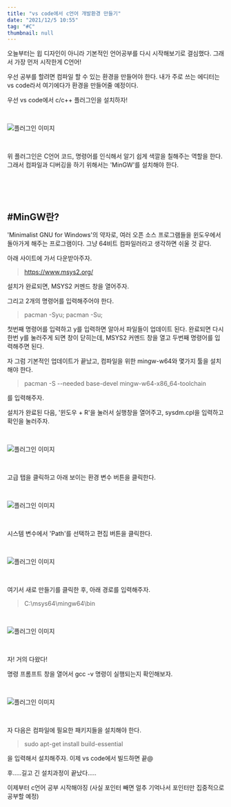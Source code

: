 ```yaml
---
title: "vs code에서 c언어 개발환경 만들기"
date: "2021/12/5 10:55"
tag: "#C"
thumbnail: null
---
```


오늘부터는 윕 디자인이 아니라 기본적인 언어공부를 다시 시작해보기로 결심했다. 그래서 가장 먼저 시작한게 C언어!

우선 공부를 할려면 컴파일 할 수 있는 환경을 만들어야 한다. 내가 주로 쓰는 에디터는 vs code라서 여기에다가 환경을 만들어줄 예정이다.

우선 vs code에서 c/c++ 플러그인을 설치하자!

<br/>

![플러그인 이미지](../../post-images/20211205/c_plugin.png)

<br/>

위 플러그인은 C언어 코드, 명령어를 인식해서 알기 쉽게 색깔을 칠해주는 역할을 한다. 그래서 컴파일과 디버깅을 하기 위해서는 'MinGW'를 설치해야 한다.

<br/>
<br/>
<br/>

## #MinGW란?

'Minimalist GNU for Windows'의 약자로, 여러 오픈 소스 프로그램들을 윈도우에서 돌아가게 해주는 프로그램이다. 그냥 64비트 컴파일러라고 생각하면 쉬울 것 같다. 

아래 사이트에 가서 다운받아주자.
> https://www.msys2.org/

설치가 완료되면, MSYS2 커멘드 창을 열어주자.

그리고 2개의 명령어를 입력해주어야 한다.

> pacman -Syu;
> pacman -Su;

첫번째 명령어를 입력하고 y를 입력하면 알아서 파일들이 업데이트 된다. 완료되면 다시 한번 y를 눌러주게 되면 창이 닫히는데, MSYS2 커멘드 창을 열고 두번째 명령어를 입력해주면 된다.

자 그럼 기본적인 업데이트가 끝났고, 컴파일을 위한 mingw-w64와 몇가지 툴을 설치해야 한다.

> pacman -S --needed base-devel mingw-w64-x86_64-toolchain

를 입력해주자.

설치가 완료된 다음, '윈도우 + R'을 눌러서 실행창을 열어주고, sysdm.cpl을 입력하고 확인을 눌러주자.

<br/>

![플러그인 이미지](../../post-images/20211205/windowr.png)

<br/>

고급 탭을 클릭하고 아래 보이는 환경 변수 버튼을 클릭한다.

<br/>

![플러그인 이미지](../../post-images/20211205/sys1.png)

<br/>

시스템 변수에서 'Path'를 선택하고 편집 버튼을 클릭한다.

<br/>

![플러그인 이미지](../../post-images/20211205/sys2.png)

<br/>

여기서 새로 만들기를 클릭한 후, 아래 경로를 입력해주자.
> C:\msys64\mingw64\bin

<br/>

![플러그인 이미지](../../post-images/20211205/sys3.png)

<br/>

자! 거의 다왔다!

명령 프롬프트 창을 열어서 gcc -v 명령이 실행되는지 확인해보자.

<br/>

![플러그인 이미지](../../post-images/20211205/프롬프트.png)

<br/>

자 다음은 컴파일에 필요한 패키지들을 설치해야 한다.

> sudo apt-get install build-essential

을 입력해서 설치해주자. 이제 vs code에서 빌드하면 끝@

후.....길고 긴 설치과정이 끝났다.....

이제부터 c언어 공부 시작해야징 (사실 포인터 빼면 얼추 기억나서 포인터만 집중적으로 공부할 예정)